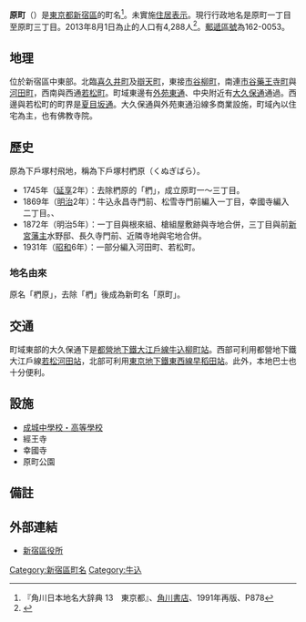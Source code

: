 {{Pathnav|日本|東京都|新宿區|name=原町|frame=1}}
{{Infobox settlement
|official_name = 原町
|native_name =
|settlement_type = [[町|町]]
|image_skyline =
|imagesize =
|image_caption =
|image_flag =
|image_seal =
| image_map =
| map_caption =
| pushpin_map = Tokyo city
|subdivision_type = [[國家|國家]]
|subdivision_name = [[File:Flag_of_Japan.svg|border]] [[日本|日本]]
|subdivision_type1 = [[都道府縣|都道府縣]]
|subdivision_name1 = [[File:Flag_of_Tokyo_Prefecture.svg|25px]] [[東京都|東京都]]
|subdivision_type2 = [[東京都區部|特別區]]
|subdivision_name2 = [[File:Flag_of_Shinjuku,_Tokyo.svg|25px]] [[新宿區|新宿區]]
|established_title =
|established_date =
|government_type =
|leader_title =
|leader_name =
|area_total_sq_mi =
|area_total_km2 =
|area_land_sq_mi =
|area_land_km2 =
|area_urban_sq_mi =
|area_urban_km2 =
|population_as_of= 2013年（平成25年）8月1日
|population_footnotes =
|population_total = 4288
|population_urban =
|population_density_sq_mi =
|population_density_km2 =
| timezone = [[日本標準時間|JST]]
| utc_offset = +9
|timezone_DST =
|utc_offset_DST =
|coordinates={{coord|35|42|03|N|139|43|25|E|display=inline,title}}
|elevation_footnotes=
|elevation_m =
|elevation_ft =
|postal_code_type = [[郵遞區號|郵遞區號]]
|postal_code = 162-0053
|area_code =
|website =
|footnotes =
}}
'''原町'''（{{jpn|j=原町|hg=はらまち|rm=Haramachi|f=y}}）是[[東京都|東京都]][[新宿區|新宿區]]的町名<ref name="kado">『角川日本地名大辞典 13　東京都』、[[角川書店|角川書店]]、1991年再版、P878 </ref>。未實施[[住居表示|住居表示]]。現行行政地名是原町一丁目至原町三丁目。2013年8月1日為止的人口有4,288人<ref>{{Cite web |url=http://www.city.shinjuku.lg.jp/content/000130038.xls |title=新宿区　住民基本台帳の町丁別世帯数及び男女別人口（日本人と外国人の合計） |accessdate=2013-08-10 |archive-date=2014-08-19 |archive-url=https://web.archive.org/web/20140819083633/http://www.city.shinjuku.lg.jp/content/000130038.xls |dead-url=no }}</ref>。[[郵遞區號|郵遞區號]]為162-0053。

== 地理 ==
位於新宿區中東部。北臨[[喜久井町|喜久井町]]及[[辯天町_(新宿區)|辯天町]]，東接[[市谷柳町|市谷柳町]]，南連[[市谷藥王寺町|市谷藥王寺町]]與[[河田町|河田町]]，西南與西通[[若松町_(新宿區)|若松町]]。町域東邊有[[外苑東通|外苑東通]]、中央附近有[[大久保通|大久保通]]通過。西邊與若松町的町界是[[夏目坂通|夏目坂通]]。大久保通與外苑東通沿線多商業設施，町域內以住宅為主，也有佛教寺院。

== 歷史 ==
原為下戶塚村飛地，稱為下戶塚村椚原（くぬぎばら）。
*1745年（[[延享|延享]]2年）：去除椚原的「椚」，成立原町一～三丁目。
*1869年（[[明治|明治]]2年）：牛込永昌寺門前、松雪寺門前編入一丁目，幸國寺編入二丁目。、
*1872年（明治5年）：一丁目與根來組、槍組屋敷跡與寺地合併，三丁目與前[[新宮藩|新宮藩主]]水野邸、長久寺門前、近隣寺地與宅地合併。
*1931年（[[昭和|昭和]]6年）：一部分編入河田町、若松町。
=== 地名由來 ===
原名「椚原」，去除「椚」後成為新町名「原町」。

== 交通 ==
町域東部的大久保通下是[[都營地下鐵大江戶線|都營地下鐵大江戶線]][[牛込柳町站|牛込柳町站]]。西部可利用都營地下鐵大江戶線[[若松河田站|若松河田站]]，北部可利用[[東京地下鐵東西線|東京地下鐵東西線]][[早稻田站|早稻田站]]。此外，本地巴士也十分便利。

== 設施 ==
* [[成城中學校・高等學校|成城中學校・高等學校]]
* 經王寺
* 幸國寺
* 原町公園

== 備註 ==
{{reflist}}

== 外部連結 ==
* [http://www.city.shinjuku.lg.jp/ 新宿區役所]{{Wayback|url=http://www.city.shinjuku.lg.jp/ |date=20130630141142 }}

{{新宿區的町名}}
{{DEFAULTSORT:Haramachi}}
[[Category:新宿區町名|Category:新宿區町名]]
[[Category:牛込|Category:牛込]]
